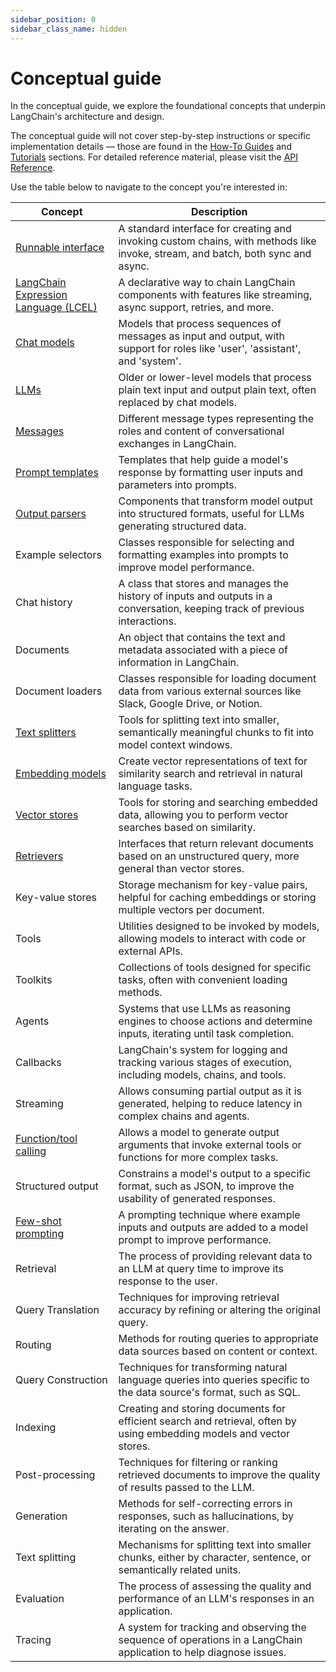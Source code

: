 ```yaml
---
sidebar_position: 0
sidebar_class_name: hidden
---
```


# Conceptual guide

In the conceptual guide, we explore the foundational concepts that underpin LangChain's architecture and design.

The conceptual guide will not cover step-by-step instructions or specific implementation details — those are found in the [How-To Guides](/docs/how_to/) and [Tutorials](/docs/tutorials) sections. For detailed reference material, please visit the [API Reference](https://python.langchain.com/api_reference/).

Use the table below to navigate to the concept you're interested in:

| Concept                                                        | Description                                                                                                                     |
|----------------------------------------------------------------|---------------------------------------------------------------------------------------------------------------------------------|
| [Runnable interface](/docs/concepts/runnables)                 | A standard interface for creating and invoking custom chains, with methods like invoke, stream, and batch, both sync and async. |
| [LangChain Expression Language (LCEL)](/docs/concepts/lcel)    | A declarative way to chain LangChain components with features like streaming, async support, retries, and more.                 |
| [Chat models](/docs/concepts/chat_models)                      | Models that process sequences of messages as input and output, with support for roles like 'user', 'assistant', and 'system'.   |
| [LLMs](/docs/concepts/llms)                                    | Older or lower-level models that process plain text input and output plain text, often replaced by chat models.                 |
| [Messages](/docs/concepts/messages)                            | Different message types representing the roles and content of conversational exchanges in LangChain.                            |
| [Prompt templates](/docs/concepts/prompts)                     | Templates that help guide a model's response by formatting user inputs and parameters into prompts.                             |
| [Output parsers](/docs/concepts/output_parsers)                | Components that transform model output into structured formats, useful for LLMs generating structured data.                     |
| Example selectors                                              | Classes responsible for selecting and formatting examples into prompts to improve model performance.                            |
| Chat history                                                   | A class that stores and manages the history of inputs and outputs in a conversation, keeping track of previous interactions.    |
| Documents                                                      | An object that contains the text and metadata associated with a piece of information in LangChain.                              |
| Document loaders                                               | Classes responsible for loading document data from various external sources like Slack, Google Drive, or Notion.                |
| [Text splitters](/docs/concepts/text_splitters)                | Tools for splitting text into smaller, semantically meaningful chunks to fit into model context windows.                        |
| [Embedding models](/docs/concepts/embedding_models)            | Create vector representations of text for similarity search and retrieval in natural language tasks.                            |
| [Vector stores](/docs/concepts/vectorstores)                   | Tools for storing and searching embedded data, allowing you to perform vector searches based on similarity.                     |
| [Retrievers](/docs/concepts/retrievers)                        | Interfaces that return relevant documents based on an unstructured query, more general than vector stores.                      |
| Key-value stores                                               | Storage mechanism for key-value pairs, helpful for caching embeddings or storing multiple vectors per document.                 |
| Tools                                                          | Utilities designed to be invoked by models, allowing models to interact with code or external APIs.                             |
| Toolkits                                                       | Collections of tools designed for specific tasks, often with convenient loading methods.                                        |
| Agents                                                         | Systems that use LLMs as reasoning engines to choose actions and determine inputs, iterating until task completion.             |
| Callbacks                                                      | LangChain's system for logging and tracking various stages of execution, including models, chains, and tools.                   |
| Streaming                                                      | Allows consuming partial output as it is generated, helping to reduce latency in complex chains and agents.                     |
| [Function/tool calling](/docs/concepts/#function-tool-calling) | Allows a model to generate output arguments that invoke external tools or functions for more complex tasks.                     |
| Structured output                                              | Constrains a model's output to a specific format, such as JSON, to improve the usability of generated responses.                |
| [Few-shot prompting](/docs/concepts/#few-shot-prompting)       | A prompting technique where example inputs and outputs are added to a model prompt to improve performance.                      |
| Retrieval                                                      | The process of providing relevant data to an LLM at query time to improve its response to the user.                             |
| Query Translation                                              | Techniques for improving retrieval accuracy by refining or altering the original query.                                         |
| Routing                                                        | Methods for routing queries to appropriate data sources based on content or context.                                            |
| Query Construction                                             | Techniques for transforming natural language queries into queries specific to the data source's format, such as SQL.            |
| Indexing                                                       | Creating and storing documents for efficient search and retrieval, often by using embedding models and vector stores.           |
| Post-processing                                                | Techniques for filtering or ranking retrieved documents to improve the quality of results passed to the LLM.                    |
| Generation                                                     | Methods for self-correcting errors in responses, such as hallucinations, by iterating on the answer.                            |
| Text splitting                                                 | Mechanisms for splitting text into smaller chunks, either by character, sentence, or semantically related units.                |
| Evaluation                                                     | The process of assessing the quality and performance of an LLM's responses in an application.                                   |
| Tracing                                                        | A system for tracking and observing the sequence of operations in a LangChain application to help diagnose issues.              |